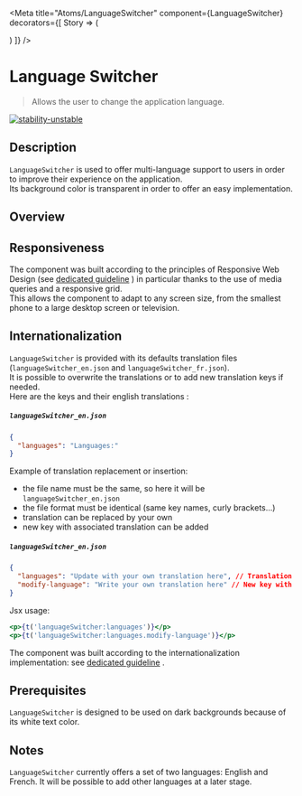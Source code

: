
<Meta
  title="Atoms/LanguageSwitcher"
  component={LanguageSwitcher}
  decorators={[
    Story => (
      <ThemeProvider>
        <div className="component-story-main language-switcher">
          <ThemeSwitcher />
          <Story />
        </div>
      </ThemeProvider>
    )
  ]}
/>

# Language Switcher

> Allows the user to change the application language.

[![stability-unstable](https://img.shields.io/badge/stability-unstable-yellow.svg)](https://github.com/emersion/stability-badges#unstable)

## Description

`LanguageSwitcher` is used to offer multi-language support to users in order to improve their experience on the application.  
Its background color is transparent in order to offer an easy implementation.

## Overview

<Story name="Overview">
  <div
    style={{
      display: 'flex',
      alignItems: 'center',
      justifyContent: 'center'
    }}
  >
    <LanguageSwitcher />
  </div>
</Story>

## Responsiveness

The component was built according to the principles of Responsive Web Design (see <a href="?path=/docs/guidelines-responsive-web-design--page">dedicated guideline</a> ) in particular thanks to the use of media queries and a responsive grid.  
This allows the component to adapt to any screen size, from the smallest phone to a large desktop screen or television.

## Internationalization

`LanguageSwitcher` is provided with its defaults translation files (`languageSwitcher_en.json` and `languageSwitcher_fr.json`).  
It is possible to overwrite the translations or to add new translation keys if needed.  
Here are the keys and their english translations :

##### **`languageSwitcher_en.json`**

```json
{
  "languages": "Languages:"
}
```

Example of translation replacement or insertion:

- the file name must be the same, so here it will be `languageSwitcher_en.json`
- the file format must be identical (same key names, curly brackets...)
- translation can be replaced by your own
- new key with associated translation can be added

##### **`languageSwitcher_en.json`**

```json
{
  "languages": "Update with your own translation here", // Translation replacement
  "modify-language": "Write your own translation here" // New key with associated translation insertion
}
```

Jsx usage:

```jsx
<p>{t('languageSwitcher:languages')}</p>
<p>{t('languageSwitcher:languages.modify-language')}</p>

```

The component was built according to the internationalization implementation: see <a href="?path=/docs/guidelines-internationalization--page">dedicated guideline</a> .

## Prerequisites

`LanguageSwitcher` is designed to be used on dark backgrounds because of its white text color.

## Notes

`LanguageSwitcher` currently offers a set of two languages: English and French.
It will be possible to add other languages at a later stage.
